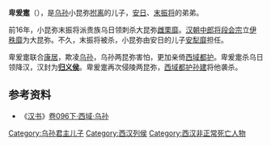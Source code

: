 '''卑爰疐'''（{{bd||？|1世纪||catIdx=N}}），是[[乌孙|乌孙]]小昆弥[[拊离|拊离]]的儿子，[[安日|安日]]、[[末振将|末振将]]的弟弟。

前16年，小昆弥末振将派贵族乌日领刺杀大昆弥[[雌栗靡|雌栗靡]]。[[汉朝|汉朝]][[中郎将|中郎将]][[段会宗|段会宗]]立[[伊秩靡|伊秩靡]]为大昆弥。不久，末振将被杀，小昆弥由安日的儿子[[安犁靡|安犁靡]]担任。

卑爰疐联合[[康居|康居]]，欺凌[[乌孙|乌孙]]，乌孙两昆弥害怕，更加亲倚[[西域都护|西域都护]]。卑爰疐杀乌日领降汉，汉封为'''[[归义侯|归义侯]]'''。卑爰疐再次侵陵两昆弥，[[西域都护|西域都护]][[孙建|孙建]]将他袭杀。

==参考资料==
*《[[汉书|汉书]]》[[s:汉书/卷096下|卷096下·西域·乌孙]]

[[Category:乌孙君主儿子|Category:乌孙君主儿子]]
[[Category:西汉列侯|Category:西汉列侯]]
[[Category:西汉非正常死亡人物|Category:西汉非正常死亡人物]]